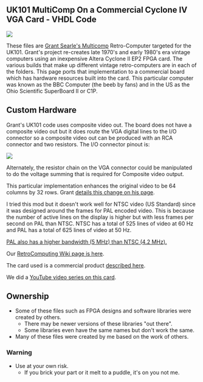 == UK101 MultiComp On a Commercial Cyclone IV VGA Card - VHDL Code ==

<img src="http://land-boards.com/blwiki/images/2/2c/EP4-FPGA-VGA.jpg"></img>

These files are [http://searle.hostei.com/grant/Multicomp/index.html Grant Searle's Multicomp] Retro-Computer targeted for the UK101. Grant's project re-creates late 1970's and early 1980's era vintage computers using an inexpensive Altera Cyclone II EP2 FPGA card. The various builds that make up different vintage retro-computers are in each of the folders. This page ports that implementation to a commercial board which has hardware resources built into the card. This particular computer was known as the BBC Computer (the beeb by fans) and in the US as the Ohio Scientific SuperBoard II or C1P.

== Custom Hardware ==

Grant's UK101 code uses composite video out. The board does not have a composite video out but it does route the VGA digital lines to the I/O connector so a composite video out can be produced with an RCA connector and two resistors. The I/O connector pinout is:

<img src="http://land-boards.com/blwiki/images/e/e6/C4_Dev_687-720px.jpg"></img>

Alternately, the resistor chain on the VGA connector could be manipulated to do the voltage summing that is required for Composite video output.

This particular implementation enhances the original video to be 64 columns by 32 rows. Grant [http://searle.hostei.com/grant/uk101FPGA/index.html#Modification3 details this change on his page]. 

I tried this mod but it doesn't work well for NTSC video (US Standard) since it was designed around the frames for PAL encoded video. This is because the number of active lines on the display is higher but with less frames per second on PAL than NTSC. NTSC has a total of 525 lines of video at 60 Hz and PAL has a total of 625 lines of video at 50 Hz.

[https://www.diffen.com/difference/NTSC_vs_PAL PAL also has a higher bandwidth (5 MHz) than NTSC (4.2 MHz).]

Our [http://land-boards.com/blwiki/index.php?title=RetroComputing RetroComputing Wiki page is here].

The card used is a commercial product [http://land-boards.com/blwiki/index.php?title=Cyclone_IV_FPGA_EP4CE6E22C8N_Development_Board_USB_V2 described here].

We did a [https://www.youtube.com/playlist?list=PLn__0BqzWEWPk0-VW3kEpMNA81sIbhj6n YouTube video series on this card].

== Ownership ==

* Some of these files such as FPGA designs and software libraries were created by others.
** There may be newer versions of these libraries "out there".
** Some libraries even have the same names but don't work the same.
* Many of these files were created by me based on the work of others.

=== Warning ===

* Use at your own risk.
** If you brick your part or it melt to a puddle, it's on you not me.

